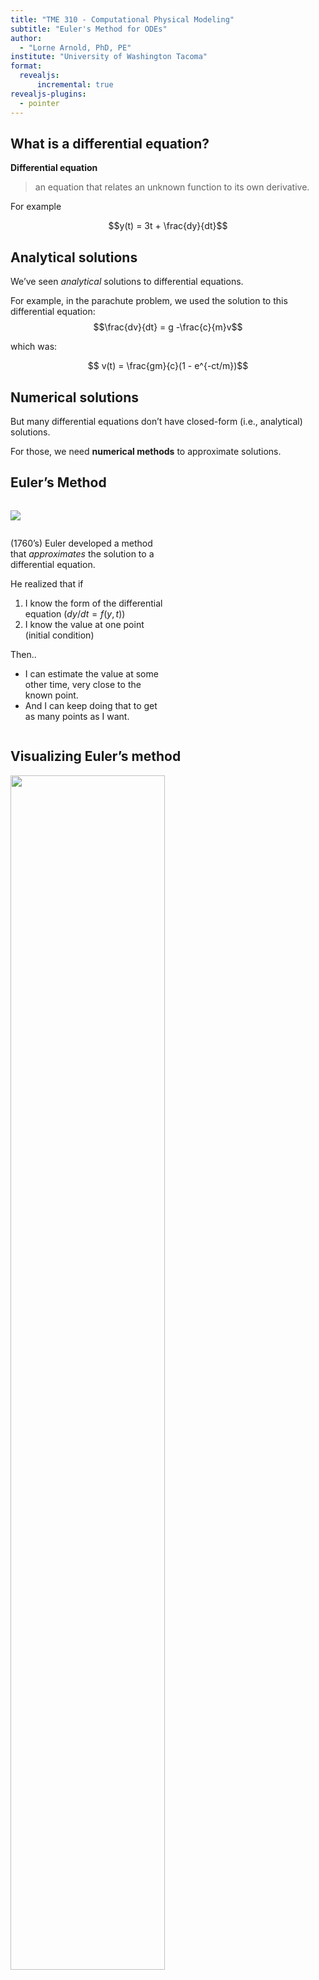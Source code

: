 ```yaml
---
title: "TME 310 - Computational Physical Modeling"
subtitle: "Euler's Method for ODEs"
author: 
  - "Lorne Arnold, PhD, PE"
institute: "University of Washington Tacoma"
format:
  revealjs:
      incremental: true
revealjs-plugins:
  - pointer
---
```

## What is a differential equation? 

:::{.fragment}
**Differential equation**

> an equation that relates an unknown function to its own derivative.
:::

:::{.fragment}
For example

$$y(t) = 3t + \frac{dy}{dt}$$
:::

## Analytical solutions

::: {.fragment }
We've seen *analytical* solutions to differential equations.
:::

::: {.fragment}
For example, in the parachute problem, we used the solution to this differential equation: 
$$\frac{dv}{dt} = g -\frac{c}{m}v$$ 
:::

::: {.fragment}
which was:

$$ v(t) = \frac{gm}{c}(1 - e^{-ct/m})$$
:::

## Numerical solutions

::: {.fragment }
But many differential equations don't have closed-form (i.e., analytical) solutions.
:::

::: {.fragment }
For those, we need **numerical methods** to approximate solutions.
:::


## Euler's Method {.smaller}

::::{columns}
::: {.column width="50%"}
:::{.fragment}
![](euler_portrait.jpg)
:::
:::

::: {.column width="50%"}

::: {.fragment }
(1760's) Euler developed a method that *approximates* the solution to a differential equation.
:::

::: {.fragment }
He realized that if
:::

1. I know the form of the differential equation ($dy/dt = f(y,t)$)
2. I know the value at one point (initial condition)

::: {.fragment }
Then..
:::

- I can estimate the value at some other time, very close to the known point.
- And I can keep doing that to get as many points as I want.
:::

::::

## Visualizing Euler's method

::: {.r-stack}
![](euler_sketch_0.png){.fragment width="70%"}

![](euler_sketch_1.png){.fragment width="70%"}

![](euler_sketch_2.png){.fragment width="70%"}

![](euler_sketch_3.png){.fragment width="70%"}

:::


## The key components

To solve a differential equation with Euler's method we need to start with two things:

::: incremental
1.  A function describing the derivative of our parameter of interest
2.  An initial condition
:::


## Euler algorithm

Given:

-   A function for the derivative: $f(t, y) = \frac{dy}{dt}$
-   An initial condition: $y(t_0) = y_0$
-   Step size: $\Delta t$

::: {.fragment }
For $n = 1, 2, 3 \ldots$: $$t_{n+1} = t_n + \Delta t$$ $$y_{n+1} = y_n + \Delta t \cdot f(t_n, y_n)$$
:::


## Example Problem {.smaller}

Use the differential equation and initial condition below to find $y$ when $t=2.5$:

$$y(t) = 1 - \frac{dy}{dt},\quad y(0) = 3$$

::: {.fragment .fade-in}
Let's use Euler's method with $\Delta t = 0.5$ to approximate $y(2.5)$.
:::

::: {.fragment .fade-in}
Let's rearrange the differential equation so we have a "function for the derivative":

$$\frac{dy}{dt} = 1 - y(t)$$


:::

## Solution

:::: {.columns}

::: {.column width="50%" style="font-size: 75%;"}
Given:

$y(0) = 3$

$\Delta t = 0.5$

$\frac{dy}{dt} = 1 - y(t)$

Euler equations:


$t_{n+1} = t_n + \Delta t$

$y_{n+1} = y_n + \Delta t \cdot \frac{dy}{dt}$
:::


::: {.column width="50%"}
```python
#| echo: false

def dydt(y):
  return 1-y

def euler(dydt,y, dt):
  return y + dydt(y)*dt

i = 0
t = 0.
dt = 0.5
y = 3.0
print(f"{'n':<7} {'t':<7} {'y':<7} {'dy/dt':<7}")

```

:::{.fragment}
```python
#| echo: false
print(f"{i:<7} {t:<7} {y:<7} {dydt(y):<7}")
i += 1
t += dt
```
:::

:::{.fragment}
```python
#| echo: false

y = euler(dydt, y, dt)
print(f"{i:<7} {t:<7} {y:<7} {dydt(y):<7}")
i += 1
t += dt
```
:::

:::{.fragment}
```python
#| echo: false

y = euler(dydt, y, dt)
print(f"{i:<7} {t:<7} {y:<7} {dydt(y):<7}")
i += 1
t += dt
```
:::

:::{.fragment}
```python
#| echo: false

y = euler(dydt, y, dt)
print(f"{i:<7} {t:<7} {y:<7} {dydt(y):<7}")
i += 1
t += dt
```
:::

:::{.fragment}
```python
#| echo: false

y = euler(dydt, y, dt)
print(f"{i:<7} {t:<7} {y:<7} {dydt(y):<7}")
i += 1
t += dt
```
:::

:::{.fragment}
```python
#| echo: false

y = euler(dydt, y, dt)
print(f"{i:<7} {t:<7} {y:<7} {dydt(y):<7}")
i += 1
t += dt
```
:::

:::{.fragment}
```python
#| echo: false

print(f"y(2.5) is approximately {y}")
```
:::

:::

::::

## Visualizing the solution

```python
#| echo: false
#| error: true
import matplotlib.pyplot as plt
import numpy as np
```


```python
#| echo: false
#| error: true

def analytical(t, y0):
  return 1 + (y0 -1)*np.exp(-t)

def dydt(y):
  return 1-y

def euler(dydt,y, dt):
  return y + dydt(y)*dt

i = 0
t = [0.]
dt = 0.5
y = [3.0]



for i in range(6):
  t.append(t[-1]+dt)
  y.append(euler(dydt,y[i],dt))

t_arr = np.linspace(0,t[-1])

fig, ax = plt.subplots()
ax.plot(t_arr,analytical(t_arr,y[0]))
ax.scatter(t,y,marker="o",c="k")
ax.set_xlim(-0.5, max(t)*1.1)
ax.set_ylim(0, max(y)*1.1)

plt.show()

```
